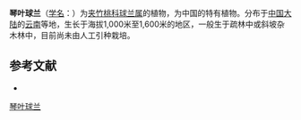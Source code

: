 {{Speciesbox
| name = 琴叶球兰
| status = 
| status_system = 
| image =
| genus = Hoya
| species = pandurata
| authority = [[蒋英_(植物学家)|Tsiang]] in Sunyatsenia
}}

'''琴叶球兰'''（[[学名|学名]]：{{lang|la|''Hoya pandurata''}}）为[[夹竹桃科|夹竹桃科]][[球兰属|球兰属]]的植物，为中国的特有植物。分布于[[中国大陆|中国大陆]]的[[云南|云南]]等地，生长于海拔1,000米至1,600米的地区，一般生于疏林中或斜坡杂木林中，目前尚未由人工引种栽培。

== 参考文献 ==
<div class="references-small">
* {{cite web| url =http://www.bioinfo.cn/db05/KmzwSpecies.php?action=view&id=1631| title =琴叶球兰| work =《中国高等植物数据库全库》| publisher =中国科学院微生物研究所| author =昆明植物研究所| accessdate =2009-02-22| deadurl =yes| archiveurl =https://web.archive.org/web/20160305070348/http://www.bioinfo.cn/db05/KmzwSpecies.php?action=view&id=1631| archivedate =2016-03-05}}
</div>
{{Taxonbar|from=Q5456390}}

[[Category:球兰属|琴叶球兰]]


{{植物小作品}}
